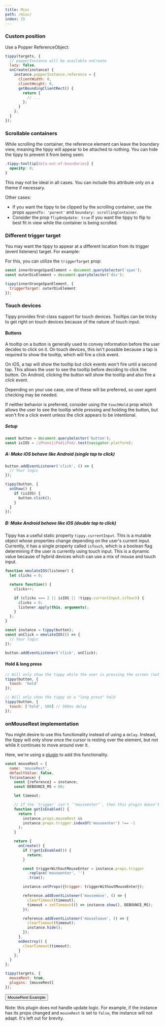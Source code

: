 ```yaml
---
title: Misc
path: /misc/
index: 15
---
```



### Custom position

Use a Popper ReferenceObject:

```js
tippy(targets, {
  // popperInstance will be available onCreate
  lazy: false,
  onCreate(instance) {
    instance.popperInstance.reference = {
      clientWidth: 0,
      clientHeight: 0,
      getBoundingClientRect() {
        return {
          // ...
        };
      }
    };
  }
});
```

### Scrollable containers

While scrolling the container, the reference element can leave the boundary
view, meaning the tippy will appear to be attached to nothing. You can hide the
tippy to prevent it from being seen:

```css
.tippy-tooltip[data-out-of-boundaries] {
  opacity: 0;
}
```

This may not be ideal in all cases. You can include this attribute only on a
theme if necessary.

Other cases:

- If you want the tippy to be clipped by the scrolling container, use the props
  `appendTo: 'parent'` and `boundary: scrollingContainer`.
- Consider the prop `flipOnUpdate: true` if you want the tippy to flip to best
  fit in view while the container is being scrolled.

### Different trigger target

You may want the tippy to appear at a different location from its trigger (event
listeners) target. For example:

<Demo>
  <TriggerTarget />
</Demo>

For this, you can utilize the `triggerTarget` prop:

```js
const innerOrangeSpanElement = document.querySelector('span');
const outerDivElement = document.querySelector('div');

tippy(innerOrangeSpanElement, {
  triggerTarget: outerDivElement
});
```

### Touch devices

Tippy provides first-class support for touch devices. Tooltips can be tricky to
get right on touch devices because of the nature of touch input.

#### Buttons

A tooltip on a button is generally used to convey information before the user
decides to click on it. On touch devices, this isn't possible because a tap is
required to show the tooltip, which will fire a click event.

On iOS, a tap will show the tooltip but click events won't fire until a second
tap. This allows the user to see the tooltip before deciding to click the
button. On Android, clicking the button will show the tooltip and also fire a
click event.

Depending on your use case, one of these will be preferred, so user agent
checking may be needed.

If neither behavior is preferred, consider using the `touchHold` prop which
allows the user to see the tooltip while pressing and holding the button, but
won't fire a click event unless the click appears to be intentional.

##### Setup

```js
const button = document.querySelector('button');
const isIOS = /iPhone|iPad|iPod/.test(navigator.platform);
```

##### A: Make iOS behave like Android (single tap to click)

```js
button.addEventListener('click', () => {
  // Your logic
});

tippy(button, {
  onShow() {
    if (isIOS) {
      button.click();
    }
  }
});
```

##### B: Make Android behave like iOS (double tap to click)

Tippy has a useful static property `tippy.currentInput`. This is a mutable
object whose properties change depending on the user's current input. Currently,
it has a single property called `isTouch`, which is a boolean flag determining
if the user is currently using touch input. This is a dynamic value because of
hybrid devices which can use a mix of mouse and touch input.

```js
function emulateIOS(listener) {
  let clicks = 0;

  return function() {
    clicks++;

    if (clicks === 2 || isIOS || !tippy.currentInput.isTouch) {
      clicks = 0;
      listener.apply(this, arguments);
    }
  };
}

const instance = tippy(button);
const onClick = emulateIOS(() => {
  // Your logic
});

button.addEventListener('click', onClick);
```

#### Hold & long press

```js
// Will only show the tippy while the user is pressing the screen (not a tap)
tippy(button, {
  touch: 'hold'
});

// Will only show the tippy on a "long press" hold
tippy(button, {
  touch: ['hold', 500] // 500ms delay
});
```

### onMouseRest implementation

You might desire to use this functionality instead of using a `delay`. Instead,
the tippy will only show once the cursor is resting over the element, but not
while it continues to move around over it.

Here, we're using a [plugin](/plugins/) to add this functionality.

```js
const mouseRest = {
  name: 'mouseRest',
  defaultValue: false,
  fn(instance) {
    const {reference} = instance;
    const DEBOUNCE_MS = 80;

    let timeout;

    // If the `trigger` isn't `"mouseenter"`, then this plugin doesn't apply.
    function getIsEnabled() {
      return (
        instance.props.mouseRest &&
        instance.props.trigger.indexOf('mouseenter') !== -1
      );
    }

    return {
      onCreate() {
        if (!getIsEnabled()) {
          return;
        }

        const triggerWithoutMouseEnter = instance.props.trigger
          .replace('mouseenter', '')
          .trim();

        instance.setProps({trigger: triggerWithoutMouseEnter});

        reference.addEventListener('mousemove', () => {
          clearTimeout(timeout);
          timeout = setTimeout(() => instance.show(), DEBOUNCE_MS);
        });

        reference.addEventListener('mouseleave', () => {
          clearTimeout(timeout);
          instance.hide();
        });
      },
      onDestroy() {
        clearTimeout(timeout);
      }
    };
  }
};

tippy(targets, {
  mouseRest: true,
  plugins: [mouseRest]
});
```

<Demo>
  <Tippy mouseRest={true} plugins={[mouseRest]}>
    <Button>MouseRest Example</Button>
  </Tippy>
</Demo>

Note: this plugin does not handle update logic. For example, if the instance has
its props changed and `mouseRest` is set to `false`, the instance will not
adapt. It's left out for brevity.
